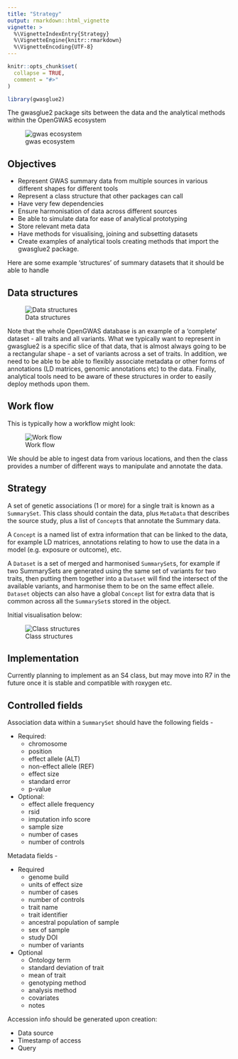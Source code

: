 ```yaml
---
title: "Strategy"
output: rmarkdown::html_vignette
vignette: >
  %\VignetteIndexEntry{Strategy}
  %\VignetteEngine{knitr::rmarkdown}
  %\VignetteEncoding{UTF-8}
---
```


```r
knitr::opts_chunk$set(
  collapse = TRUE,
  comment = "#>"
)
```

```r
library(gwasglue2)
```

The gwasglue2 package sits between the data and the analytical methods within the OpenGWAS ecosystem

![gwas ecosystem](https://gwas.mrcieu.ac.uk/static/images/gwas_ecosystem.bb869525db1a.png)

## Objectives

- Represent GWAS summary data from multiple sources in various different shapes for different tools
- Represent a class structure that other packages can call
- Have very few dependencies
- Ensure harmonisation of data across different sources
- Be able to simulate data for ease of analytical prototyping
- Store relevant meta data
- Have methods for visualising, joining and subsetting datasets
- Create examples of analytical tools creating methods that import the gwasglue2 package.

Here are some example 'structures' of summary datasets that it should be able to handle

## Data structures

![Data structures](data_structures.png)

Note that the whole OpenGWAS database is an example of a 'complete' dataset - all traits and all variants. What we typically want to represent in gwasglue2 is a specific slice of that data, that is almost always going to be a rectangular shape - a set of variants across a set of traits. In addition, we need to be able to be able to flexibly associate metadata or other forms of annotations (LD matrices, genomic annotations etc) to the data. Finally, analytical tools need to be aware of these structures in order to easily deploy methods upon them.

## Work flow

This is typically how a workflow might look:

![Work flow](flop.png)

We should be able to ingest data from various locations, and then the class provides a number of different ways to manipulate and annotate the data.

## Strategy

A set of genetic associations (1 or more) for a single trait is known as a `SummarySet`. This class should contain the data, plus `MetaData` that describes the source study, plus a list of `Concept`s that annotate the Summary data.

A `Concept` is a named list of extra information that can be linked to the data, for example LD matrices, annotations relating to how to use the data in a model (e.g. exposure or outcome), etc.

A `Dataset` is a set of merged and harmonised `SummarySet`s, for example if two SummarySets are generated using the same set of variants for two traits, then putting them together into a `Dataset` will find the intersect of the available variants, and harmonise them to be on the same effect allele. `Dataset` objects can also have a global `Concept` list for extra data that is common across all the `SummarySet`s stored in the object.

Initial visualisation below:

![Class structures](s4_structure.png)

## Implementation

Currently planning to implement as an S4 class, but may move into R7 in the future once it is stable and compatible with roxygen etc.

## Controlled fields

Association data within a `SummarySet` should have the following fields -

- Required:
  - chromosome
  - position
  - effect allele (ALT)
  - non-effect allele (REF)
  - effect size
  - standard error
  - p-value
- Optional:
  - effect allele frequency
  - rsid
  - imputation info score
  - sample size
  - number of cases
  - number of controls

Metadata fields -

- Required
  - genome build
  - units of effect size
  - number of cases
  - number of controls
  - trait name
  - trait identifier
  - ancestral population of sample
  - sex of sample
  - study DOI
  - number of variants

- Optional
  - Ontology term
  - standard deviation of trait
  - mean of trait
  - genotyping method
  - analysis method
  - covariates
  - notes

Accession info should be generated upon creation:

- Data source
- Timestamp of access
- Query

